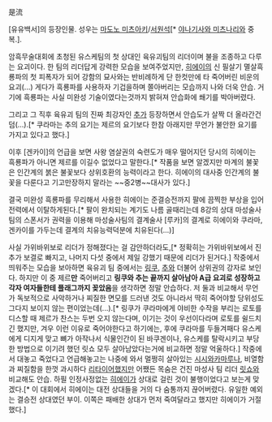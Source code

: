 是流

[유유백서]의 등장인물. 성우는 [[마도노 미츠아키]]/[[서원석]][* [[야나기사와 미츠나리]]와 중복.].

암흑무술대회에 초청된 유스케팀의 첫 상대인 육유괴팀의 리더이며 불을 조종하고 다루는 요괴이다. 한 팀의 리더답게 강력한 모습을 보여주었지만, [[히에이]]의 신 필살기 멸살흑룡파의 첫 피폭자가 되어 강함의 묘사와는 반비례하게 단 한컷만에 타 죽어버린 비운의 요괴(...) 게다가 흑룡파를 사용하자 기겁을하며 쫄아버리는 모습까지 나와 더욱 안습. 거기에 흑룡파는 사실 미완성 기술이였다는것까지 밝혀져 안습화에 쐐기를 박아버렸다.

그리고 그 직후 육유괴 팀의 진짜 최강자인 [[추]]가 등장하면서 안습도가 살짝 더 올라간건 덤(...).[* 쿠라마는 추의 요기는 제르의 요기보다 한참 아래지만 무언가 불안한 요기를 가지고 있다고 했다.]

이후 [겐카이]의 언급을 보면 사왕 염살권의 숙련도가 매우 떨어지던 당시의 히에이는 흑룡파가 아니면 제르를 이길수 없었다고 말한다.[* 작품을 보면 알겠지만 마계의 불꽃은 인간계의 붉은 불꽃보다 상위호환의 능력이라고 한다. 히에이의 대사중 인간계의 불꽃을 다룬다고 기고만장하지 말라는 ~~중2병~~대사가 있다.]

결국 미완성 흑룡파를 무리해서 사용한 히에이는 준결승전까지 팔에 끔찍한 부상을 입어 전력에서 이탈하게된다.[* 팔이 완치되는 계기도 나름 골때리는데 8강의 상대 마성술사 팀의 스폰서가 권력을 이용해 마성술사팀의 결계술사 [루카]의 결계로 히에이와 쿠라마, 겐카이를 가두는데 결계의 치유능력덕분에 치유된다(...)]

사실 가위바위보로 리더가 정해졌다는 걸 감안하더라도,[* 정확히는 가위바위보에서 진 추가 보결로 빠지고, 나머지 다섯 중에서 제일 강했기 때문에 리더가 된거다.] 작중에서 띄워주는 모습을 보아하면 육유괴 팀 중에서는 [[링쿠]], [[추]]와 더불어 상위권의 강자로 보인다. 하지만 이 중 제르'''만''' 죽어버리고 '''링쿠와 추는 끝까지 살아남아 A급 요괴로 성장하고 각자 여자들한테 플래그까지 꽂았음'''을 생각하면 정말 안습하다. 저 둘과 비교해서 무언가 독보적으로 사악하거나 찌질한 면모를 드러낸 것도 아니라서 딱히 죽어야할 당위성도 그다지 보이지 않는 편이었는데(...).[* 링쿠가 쿠라마에게 야비한 수작을 부리는 로토를 디스할 때 제르가 찬스는 두번 오지 않는다며, 이기는 것이 우선이다라며 로토를 쉴드치긴 했지만, 겨우 이런 이유로 죽어야한다고 하기에는, 후에 쿠라마를 두들겨패다 유스케에게 디지게 맞고 뼈가 아작나서 식물인간이 된 바쿠겐이나, 유스케를 탈락시키고 부당한 방법으로 이기려 했던 릿쇼 모두 살아남았다는거에 비교하면 정말 억울하다.]
작중에서 대놓고 죽었다고 언급해놓고는 나중에 와서 멀쩡히 살아있는 [[시시와카마루]]나, 비열함과 찌질함을 한껏 과시하다 [[리타이어]]했지만 어쨌든 목숨은 건진 마성사 팀 리더 [[릿쇼]]와 비교해도 안습. 하필 인정사정없는 [[히에이]]가 상대로 걸린 것이 불행이었다고 보는게 맞겠다.[* 이 대회에서 히에이는 대전 상대들을 거의 다 숨통까지 끊어버렸다. 유일한 예외는 결승전 상대였던 부이. 이쪽은 패배한 상대가 먼저 죽여달라고 했지만 히에이가 거절했다.]
